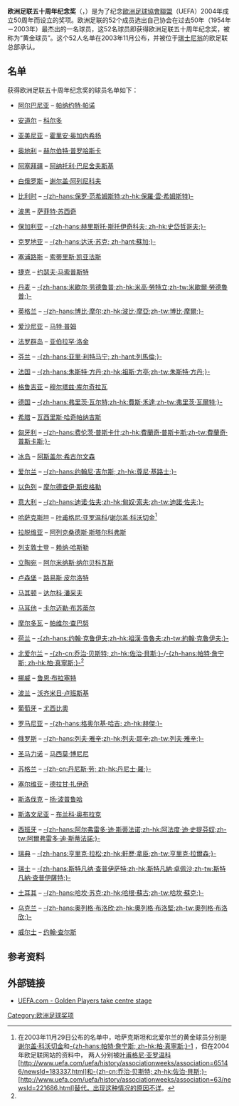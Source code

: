 '''欧洲足联五十周年纪念奖'''（{{lang-en|UEFA Jubilee Awards}}，{{lang-fr|Joueurs en or de l'UEFA}}）是为了纪念[[歐洲足球協會聯盟|歐洲足球協會聯盟]]（UEFA）2004年成立50周年而设立的奖项。欧洲足联的52个成员选出自己协会在过去50年（1954年－2003年）最杰出的一名球员，这52名球员即获得欧洲足联五十周年纪念奖，被称为“黄金球员”。这个52人名单在2003年11月公布，并被位于[[瑞士|瑞士]][[尼翁|尼翁]]的欧足联总部承认。

==名单==
获得欧洲足联五十周年纪念奖的球员名单如下：

{{div col|3}}
*{{flagicon|Albania}} [[阿尔巴尼亚足球协会|阿尔巴尼亚]] – [[帕纳约特·帕诺|帕纳约特·帕诺]]
*{{flagicon|Andorra}} [[安道尔足球总会|安道尔]] – [[科尔多|科尔多]]
*{{flagicon|Armenia}} [[亚美尼亚足球总会|亚美尼亚]] – [[霍里安·奥加内希扬|霍里安·奥加内希扬]]
*{{flagicon|Austria}} [[奥地利足球协会|奥地利]] – [[赫尔伯特·普罗哈斯卡|赫尔伯特·普罗哈斯卡]]
*{{flagicon|Azerbaijan}} [[阿塞拜疆足球协会|阿塞拜疆]] – [[阿纳托利·巴尼舍夫斯基|阿纳托利·巴尼舍夫斯基]]
*{{flagicon|Belarus|1995}} [[白俄罗斯足球总会|白俄罗斯]] – [[谢尔盖·阿列尼科夫|谢尔盖·阿列尼科夫]]
*{{flagicon|Belgium}} [[比利时足球协会|比利时]] – [[保羅·雲·希姆斯特|-{zh-hans:保罗·范希姆斯特;zh-hk:保羅·雲·希姆斯特}-]]
*{{flagicon|Bosnia and Herzegovina}} [[波斯尼亚和黑塞哥维那足球协会|波黑]] – [[萨菲特·苏西奇|萨菲特·苏西奇]]
*{{flagicon|Bulgaria}} [[保加利亚足球联会|保加利亚]] – [[赫里斯托·斯托伊奇科夫|-{zh-hans:赫里斯托·斯托伊奇科夫; zh-hk:史岱哲哥夫;}-]]
*{{flagicon|Croatia}} [[克罗地亚足球总会|克罗地亚]] – [[达沃·苏克|-{zh-hans:达沃·苏克; zh-hant:蘇加;}-]]
*{{flagicon|Cyprus|1960}} [[塞浦路斯足球协会|塞浦路斯]] – [[索蒂里斯·凯亚法斯|索蒂里斯·凯亚法斯]]
*{{flagicon|Czech Republic}} [[捷克足球协会|捷克]] – [[约瑟夫·马索普斯特|约瑟夫·马索普斯特]]
*{{flagicon|Denmark}} [[丹麦足球协会|丹麦]] – [[米歇尔·劳德鲁普|-{zh-hans:米歇尔·劳德鲁普;zh-hk:米高·勞特立;zh-tw:米歇爾·勞德魯普;}-]]
*{{flagicon|England}} [[英格兰足球总会|英格兰]] – [[博比·摩尔|-{zh-hans:博比·摩尔;zh-hk:波比·摩亞;zh-tw:博比·摩爾;}-]]
*{{flagicon|Estonia}} [[爱沙尼亚足球协会|爱沙尼亚]] – [[马特·普姆|马特·普姆]]
*{{flagicon|Faroe Islands}} [[法罗群岛足球协会|法罗群岛]] – [[亚伯拉罕·洛金|亚伯拉罕·洛金]]
*{{flagicon|Finland}} [[芬兰足球协会|芬兰]] – [[亚里·利特马宁|-{zh-hans:亚里·利特马宁; zh-hant:列馬倫;}-]]
*{{flagicon|France}} [[法国足球总会|法国]] – [[朱斯特·方丹|-{zh-hans:朱斯特·方丹;zh-hk:祖斯·方亭;zh-tw:朱斯特·方丹;}-]]
*{{flagicon|Georgia|1990}} [[格鲁吉亚足球总会|格鲁吉亚]] – [[穆尔塔兹·库尔奇拉瓦|穆尔塔兹·库尔奇拉瓦]]
*{{flagicon|Germany}} [[德国足球协会|德国]] – [[弗里茨·瓦尔特|-{zh-hans:弗里茨·瓦尔特;zh-hk:費斯·禾達;zh-tw:弗里茨·瓦爾特;}-]]
*{{flagicon|Greece}} [[希腊足球总会|希腊]] – [[瓦西里斯·哈奇帕纳吉斯|瓦西里斯·哈奇帕纳吉斯]]
*{{flagicon|Hungary}} [[匈牙利足球总会|匈牙利]] – [[费伦茨·普斯卡什|-{zh-hans:费伦茨·普斯卡什;zh-hk:費蘭奇·普斯卡斯;zh-tw:費蘭奇·普斯卡斯;}-]]
*{{flagicon|Iceland}} [[冰岛足球协会|冰岛]] – [[阿斯盖尔·希古尔文森|阿斯盖尔·希古尔文森]]
*{{flagicon|Republic of Ireland}} [[爱尔兰足球协会|爱尔兰]] – [[尊尼·基路士|-{zh-hans:约翰尼·吉尔斯; zh-hk:尊尼·基路士;}-]]
*{{flagicon|Israel}} [[以色列足球协会|以色列]] – [[摩尔德查伊·斯皮格勒|摩尔德查伊·斯皮格勒]]
*{{flagicon|Italy}} [[意大利足球协会|意大利]] – [[迪诺·佐夫|-{zh-hans:迪诺·佐夫;zh-hk:甸奴·索夫;zh-tw:迪諾·佐夫;}-]]
*{{flagicon|Kazakhstan}} [[哈萨克斯坦足球协会|哈萨克斯坦]] – [[叶甫格尼·亚罗温科|叶甫格尼·亚罗温科]]/[[谢尔盖·科沃切金|谢尔盖·科沃切金]]<ref name="note">在2003年11月29日公布的名单中，哈萨克斯坦和北爱尔兰的黄金球员分别是[[谢尔盖·科沃切金|谢尔盖·科沃切金]]和[[帕特·詹宁斯|-{zh-hans:帕特·詹宁斯; zh-hk:柏·真寧斯;}-]][http://www.uefa.com/uefa/news/Kind=256/newsId=130150.html] {{Wayback|url=http://www.uefa.com/uefa/news/Kind=256/newsId=130150.html |date=20080519044519 }}，但在2004年欧足联网站的资料中， 两人分别被[[叶甫格尼·亚罗温科|叶甫格尼·亚罗温科]] [http://www.uefa.com/uefa/history/associationweeks/association=65146/newsId=183337.html]和[[佐治·貝斯|-{zh-cn:乔治·贝斯特; zh-hk:佐治·貝斯;}-]] [http://www.uefa.com/uefa/history/associationweeks/association=63/newsId=221686.html]替代。出现这种情况的原因不详。</ref>
*{{flagicon|Latvia}} [[拉脱维亚足球总会|拉脱维亚]] – [[阿列克桑德斯·斯塔尔科弗斯|阿列克桑德斯·斯塔尔科弗斯]]
*{{flagicon|Liechtenstein}} [[列支敦士登足球协会|列支敦士登]] – [[赖纳·哈斯勒|赖纳·哈斯勒]]
*{{flagicon|Lithuania}} [[立陶宛足球总会|立陶宛]] – [[阿尔米纳斯·纳尔贝科瓦斯|阿尔米纳斯·纳尔贝科瓦斯]]
*{{flagicon|Luxembourg}} [[卢森堡足球总会|卢森堡]] – [[路易斯·皮尔洛特|路易斯·皮尔洛特]]
*{{flagicon|Macedonia}} [[马其顿足球协会|马其顿]] – [[达尔科·潘采夫|达尔科·潘采夫]]
*{{flagicon|Malta}} [[马耳他足球协会|马耳他]] – [[卡尔迈勒·布苏蒂尔|卡尔迈勒·布苏蒂尔]]
*{{flagicon|Moldova}} [[摩尔多瓦足球协会|摩尔多瓦]] – [[帕维尔·查巴努|帕维尔·查巴努]]
*{{flagicon|Netherlands}} [[皇家荷兰足球协会|荷兰]] – [[约翰·克鲁伊夫|-{zh-hans:约翰·克鲁伊夫;zh-hk:祖漢·告魯夫;zh-tw:約翰·克魯伊夫;}-]]
*{{flagicon|Northern Ireland}} [[北爱尔兰足球协会|北爱尔兰]] – [[佐治·貝斯|-{zh-cn:乔治·贝斯特; zh-hk:佐治·貝斯;}-]]/[[帕特·詹宁斯|-{zh-hans:帕特·詹宁斯; zh-hk:柏·真寧斯;}-]]<ref name="note" />
*{{flagicon|Norway}} [[挪威足球协会|挪威]] – [[鲁恩·布拉塞特|鲁恩·布拉塞特]]
*{{flagicon|Poland}} [[波兰足球协会|波兰]] – [[沃齐米日·卢班斯基|沃齐米日·卢班斯基]]
*{{flagicon|Portugal}} [[葡萄牙足球总会|葡萄牙]] – [[尤西比奧|尤西比奧]]
*{{flagicon|Romania}} [[罗马尼亚足球协会|罗马尼亚]] – [[格奥尔基·哈吉|-{zh-hans:格奥尔基·哈吉; zh-hk:赫傑;}-]]
*{{flagicon|Russia}} [[俄罗斯足球联会|俄罗斯]] – [[列夫·耶辛|-{zh-hans:列夫·雅辛;zh-hk:列夫·耶辛;zh-tw:列夫·雅辛;}-]]
*{{flagicon|San Marino|1862}} [[圣马力诺足球总会|圣马力诺]] – [[马西莫·博尼尼|马西莫·博尼尼]]
*{{flagicon|Scotland}} [[苏格兰足球总会|苏格兰]] – [[丹尼斯·劳|-{zh-cn:丹尼斯·劳; zh-hk:丹尼士·羅;}-]]
*{{flagicon|Serbia}} [[塞尔维亚足球协会|塞尔维亚]] – [[德拉甘·扎伊奇|德拉甘·扎伊奇]]
*{{flagicon|Slovakia}} [[斯洛伐克足球协会|斯洛伐克]] – [[扬·波普鲁哈|扬·波普鲁哈]]
*{{flagicon|Slovenia}} [[斯洛文尼亚足球协会|斯洛文尼亚]] – [[布兰科·奥布拉克|布兰科·奥布拉克]]
*{{flagicon|Spain}} [[皇家西班牙足球协会|西班牙]] – [[阿尔弗雷多·迪·斯蒂法诺|-{zh-hans:阿尔弗雷多·迪·斯蒂法诺;zh-hk:阿法度·迪·史提芬奴;zh-tw:阿爾弗雷多·迪·斯蒂法諾;}-]]
*{{flagicon|Sweden}} [[瑞典足球协会|瑞典]] – [[亨里克·拉松|-{zh-hans:亨里克·拉松;zh-hk:軒歷·拿臣;zh-tw:亨里克·拉爾森;}-]]
*{{flagicon|Switzerland}} [[瑞士足球协会|瑞士]] – [[斯特凡纳·查普伊萨特|-{zh-hans:斯特凡纳·查普伊萨特;zh-hk:斯特凡納·卓佩沙;zh-tw:斯特凡納·查普伊薩特;}-]]
*{{flagicon|Turkey}} [[土耳其足球总会|土耳其]] – [[哈坎·苏克|-{zh-hans:哈坎·苏克;zh-hk:哈根·蘇古;zh-tw:哈坎·蘇克;}-]]
*{{flagicon|Ukraine}} [[乌克兰足球总会|乌克兰]] – [[奥列格·布洛欣|-{zh-hans:奥列格·布洛欣;zh-hk:奧列格·布洛堅;zh-tw:奧列格·布洛欣;}-]]
*{{flagicon|Wales}} [[威尔士足球总会|威尔士]] – [[约翰·查尔斯|约翰·查尔斯]]
{{div col end}}

== 参考资料 ==
{{reflist}}

== 外部链接 ==
*[http://www.uefa.com/uefa/news/Kind=256/newsId=130150.html UEFA.com - Golden Players take centre stage] {{Wayback|url=http://www.uefa.com/uefa/news/Kind=256/newsId=130150.html |date=20080519044519 }}

{{足球奖项及荣誉}}

[[Category:欧洲足球奖项|Category:欧洲足球奖项]]